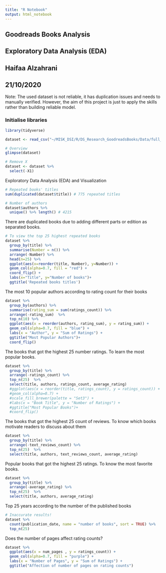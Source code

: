 ```yaml
---
title: "R Notebook"
output: html_notebook
---
```

## Goodreads Books Analysis 
## Exploratory Data Analysis (EDA)
## Haifaa Alzahrani
## 21/10/2020

Note: The used dataset is not reliable, it has duplication issues and needs to manually verified. However, the aim of this project is just to apply the skills rather than building reliable model. 

### Initialise libraries
```r
library(tidyverse)
```

```r
dataset <- read_csv("~/MISK_DSI/R/DS_Research_GoodreadsBooks/Data/full_books.csv")

# Overview
glimpse(dataset)

```

```r
# Remove X
dataset <- dataset %>%
  select(-X1)
```

Exploratory Data Analysis (EDA) and Visualization

```r
# Repeated books' titles
sum(duplicated(dataset$title)) # 775 repeated titles
```

```r
# Number of authors
dataset$authors %>% 
  unique() %>% length() # 4215
```

There are duplicated books due to adding different parts or edition as separated books.
```r
# To view the top 25 highest repeated books
dataset %>%
  group_by(title) %>%
  summarise(Number = n()) %>%
  arrange(-Number) %>%
  head(n=25) %>%  
  ggplot(aes(x=reorder(title, Number), y=Number)) +
  geom_col(alpha=0.7, fill = "red") +
  coord_flip() +
  labs(x="Title", y="Number of books")+
  ggtitle('Repeated books titles')
```
The most 10 popular authors according to rating count for their books
```r
dataset %>%
  group_by(authors) %>%
  summarise(rating_sum = sum(ratings_count)) %>%
  arrange(-rating_sum)  %>%
  top_n(10) %>%
  ggplot(aes(x = reorder(authors, rating_sum), y = rating_sum)) + 
  geom_col(alpha=0.7, fill = "blue") +
  labs(x = "Author", y = "Sum of Ratings") +
  ggtitle("Most Popular Authors")+
  coord_flip()
```
The books that got the highest 25 number ratings.
To learn the most popular books.
```r
dataset %>%
  group_by(title) %>%
  arrange(-ratings_count) %>%
  top_n(25)  %>%
  select(title, authors, ratings_count, average_rating)
  #ggplot(aes(x = reorder(title, ratings_count), y = ratings_count)) + 
  #geom_col(alpha=0.7) +
  #scale_fill_brewer(palette = "Set3") +
  #labs(x = "Book Title", y = "Number of Ratings") +
  #ggtitle("Most Popular Books")+
  #coord_flip()
```
The books that got the highest 25 count of reviews. 
To know which books motivate readers to discuss about them 
```r
dataset %>%
  group_by(title) %>%
  arrange(-text_reviews_count) %>%
  top_n(25)  %>%
  select(title, authors, text_reviews_count, average_rating)
```
Popular books that got the highest 25 ratings.
To know the most favorite books.
```r
dataset %>%
  group_by(title) %>%
  arrange(-average_rating) %>%
  top_n(25)  %>%
  select(title, authors, average_rating)
```
Top 25 years according to the number of the published books
```r
# Inaccurate results!
dataset %>%
  count(publication_date, name = "number of books", sort = TRUE) %>%
  top_n(25) 
```
Does the number of pages affect rating counts? 
```r
dataset %>%
  ggplot(aes(x = num_pages , y = ratings_count)) + 
  geom_col(alpha=0.7, fill = "purple") +
  labs(x = "Number of Pages", y = "Sum of Ratings") +
  ggtitle("Affection of number of pages on rating counts")
```


